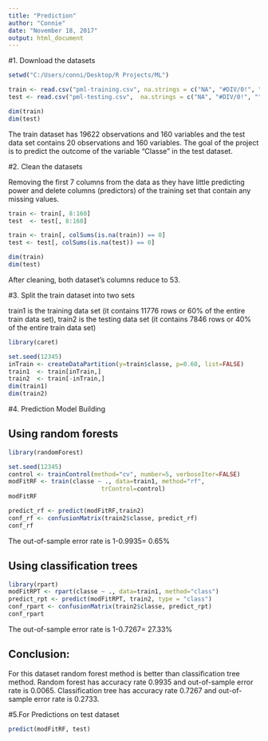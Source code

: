 ---
title: "Prediction"
author: "Connie"
date: "November 18, 2017"
output: html_document
---
#1. Download the datasets

```{r }
setwd("C:/Users/conni/Desktop/R Projects/ML")

train <- read.csv("pml-training.csv", na.strings = c("NA", "#DIV/0!", ""))
test <- read.csv("pml-testing.csv",  na.strings = c("NA", "#DIV/0!", ""))

dim(train)
dim(test)
```
The train dataset has 19622 observations and 160 variables and the test data set 
contains 20 observations and 160 variables. The goal of the project is to predict the outcome 
of the variable "Classe" in the test dataset.


#2. Clean the datasets

Removing the first 7 columns from the data as they have little predicting power 
and delete columns (predictors) of the training set that contain any missing values.

```{r , warning=F}
train <- train[, 8:160]
test  <- test[, 8:160]

train <- train[, colSums(is.na(train)) == 0]
test <- test[, colSums(is.na(test)) == 0]

dim(train)
dim(test)
```
After cleaning, both dataset's columns reduce to 53.

#3. Split the train dataset into two sets

train1 is the training data set (it contains 11776 rows or 60% of the entire train data set), 
train2 is the testing data set (it contains 7846 rows or 40% of the entire train data set)

```{r , warning=F, message=F}
library(caret)

set.seed(12345)
inTrain <- createDataPartition(y=train$classe, p=0.60, list=FALSE)
train1  <- train[inTrain,]
train2  <- train[-inTrain,]
dim(train1)
dim(train2)
```

#4. Prediction Model Building

##  Using random forests 

```{r , warning=F, message=F}
library(randomForest)

set.seed(12345)
control <- trainControl(method="cv", number=5, verboseIter=FALSE)
modFitRF <- train(classe ~ ., data=train1, method="rf",
                          trControl=control)
modFitRF

predict_rf <- predict(modFitRF,train2)
conf_rf <- confusionMatrix(train2$classe, predict_rf)
conf_rf 
```
The out-of-sample error rate is 1-0.9935= 0.65%

##  Using classification trees

```{r , warning=F, message=F}
library(rpart)
modFitRPT <- rpart(classe ~ ., data=train1, method="class")
predict_rpt <- predict(modFitRPT, train2, type = "class")
conf_rpart <- confusionMatrix(train2$classe, predict_rpt)
conf_rpart
```
The out-of-sample error rate is 1-0.7267= 27.33%


##  Conclusion:

For this dataset random forest method is better than classification tree method. 
Random forest has accuracy rate 0.9935 and out-of-sample error rate is 0.0065.
Classification tree has accuracy rate 0.7267 and out-of-sample error rate is 0.2733.

#5.For Predictions on test dataset

```{r, warning=F, message=F}
predict(modFitRF, test)

```














